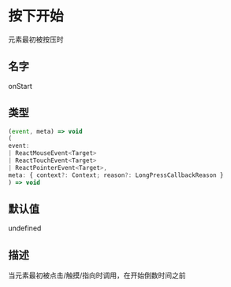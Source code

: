 # 按下开始

元素最初被按压时

## 名字

onStart

## 类型

```ts
(event, meta) => void
(
event:
| ReactMouseEvent<Target>
| ReactTouchEvent<Target>
| ReactPointerEvent<Target>,
meta: { context?: Context; reason?: LongPressCallbackReason }
) => void
```

## 默认值

undefined

## 描述

当元素最初被点击/触摸/指向时调用，在开始倒数时间之前